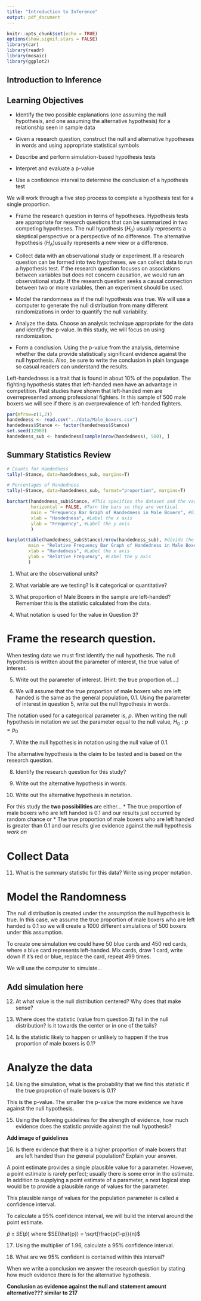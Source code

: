 ```yaml
---
title: "Introduction to Inference"
output: pdf_document
---
```


```r
knitr::opts_chunk$set(echo = TRUE)
options(show.signif.stars = FALSE)
library(car)
library(readr)
library(mosaic)
library(ggplot2)
```

## Introduction to Inference

## Learning Objectives

* Identify the two possible explanations (one assuming the null hypothesis, and one assuming the alternative hypothesis) for a relationship seen in sample data

* Given a research question, construct the null and alternative hypotheses
  in words and using appropriate statistical symbols
  
* Describe and perform simulation-based hypothesis tests 

* Interpret and evaluate a p-value

* Use a confidence interval to determine the conclusion of a hypothesis test

We will work through a five step process to complete a hypothesis test for a single proportion.

* Frame the research question in terms of hypotheses. Hypothesis tests are appropriate for research questions that can be summarized in two competing hypotheses. The null hypothesis ($H_0$) usually represents a skeptical perspective or a perspective of no difference. The alternative hypothesis ($H_A$)usually represents a new view or a difference.

* Collect data with an observational study or experiment. If a research question can be formed into two hypotheses, we can collect data to run a hypothesis test. If the research question focuses on associations between variables but does not concern causation, we would run an observational study. If the research question seeks a causal connection between two or more variables, then an experiment should be used.

* Model the randomness as if the null hypothesis was true. We will use a computer to generate the null distribution from many different randomizations in order to quantify the null variability.

* Analyze the data. Choose an analysis technique appropriate for the data and identify the p-value. In this study, we will focus on using randomization.

* Form a conclusion. Using the p-value from the analysis, determine whether the data provide statistically significant evidence against the null hypothesis. Also, be sure to write the conclusion in plain language so casual readers can understand the results.

Left-handedness is a trait that is found in about 10% of the population. The fighting hypothesis states that left-handed men have an advantage in competition.  Past studies have shown that left-handed men are overrepresented among professional fighters. In this sample of 500 male boxers we will see if there is an overprevalence of left-handed fighters.

```r
par(mfrow=c(1,2))
handedness <- read.csv("../data/Male_boxers.csv")
handedness$Stance <- factor(handedness$Stance)
set.seed(12980)
handedness_sub <- handedness[sample(nrow(handedness), 500), ]
```

## Summary Statistics Review
```r
# Counts for Handedness
tally(~Stance, data=handedness_sub, margins=T)
```

```r
# Percentages of Handedness
tally(~Stance, data=handedness_sub, format="proportion", margins=T)
```

```r
barchart(handedness_sub$Stance, #This specifies the dataset and the variable
         horizontal = FALSE, #Turn the bars so they are vertical
         main = "Frequency Bar Graph of Handedness in Male Boxers", #Give your graph a title
         xlab = "Handedness", #Label the x axis
         ylab = "Frequency", #Label the y axis
         )
```
```r
barplot(table(handedness_sub$Stance)/nrow(handedness_sub), #divide the frequency counts by the total
        main = "Relative Frequency Bar Graph of Handedness in Male Boxers", #Give your chart a title
        xlab = "Handedness", #Label the x axis
        ylab = "Relative Frequency", #Label the y axis
        )
```

1.  What are the observational units?

\vspace{0.5in}

2.  What variable are we testing?  Is it categorical or quantitative?

\vspace{1in}

3.  What proportion of Male Boxers in the sample are left-handed?  Remember this is the statistic calculated from the data.

\vspace{1in}

4.  What notation is used for the value in Question 3?

\vspace{1in}

# Frame the research question.

When testing data we must first identify the null hypothesis.  The null hypothesis is written about the parameter of interest, the true value of interest.  

5.  Write out the parameter of interest. (Hint: the true proportion of....)

\vspace{1in}

6.  We will assume that the true proportion of male boxers who are left handed is the same as the general population, 0.1. Using the parameter of interest in question 5, write out the null hypothesis in words.

\vspace{1in}

The notation used for a categorical parameter is, $p$.  When writing the null hypothesis in notation we set the parameter equal to the null value, $H_0: p = p_0$

7. Write the null hypothesis in notation using the null value of 0.1.


The alternative hypothesis is the claim to be tested and is based on the research question.

8.  Identify the research question for this study?

\vspace{1in}

9.  Write out the alternative hypothesis in words.

\vspace{1in}

10.  Write out the alternative hypothesis in notation.

\vspace{1in}

For this study the **two possibilities** are either...
  * The true proportion of male boxers who are left handed is 0.1 and our results just occurred by random chance or
  * The true proportion of male boxers who are left handed is greater than 0.1 and our results give evidence against the null hypothesis *work on*
  
# Collect Data
11. What is the summary statistic for this data? Write using proper notation.

\vspace{0.5in}

# Model the Randomness

The null distribution is created under the assumption the null hypothesis is true.  In this case, we assume the true proportion of male boxers who are left handed is 0.1 so we will create a 1000 different simulations of 500 boxers under this assumption.

To create one simulation we could have 50 blue cards and 450 red cards, where a blue card represents left-handed.  Mix cards, draw 1 card, write down if it's red or blue, replace the card, repeat 499 times. 

We will use the computer to simulate...

## Add simulation here

12.  At what value is the null distribution centered?  Why does that make sense?

\vspace{1in}

13. Where does the statistic (value from question 3) fall in the null distribution?  Is it towards the center or in one of the tails?  

\vspace{1in}

14.  Is the statistic likely to happen or unlikely to happen if the true proportion of male boxers is 0.1?

\vspace{1in}

# Analyze the data

14.  Using the simulation, what is the probability that we find this statistic if the true proprotion of male boxers is 0.1?

\vspace{1in}

This is the p-value.  The smaller the p-value the more evidence we have against the null hypothesis.

15. Using the following guidelines for the strength of evidence, how much evidence does the statistic provide against the null hypothesis?

**Add image of guidelines**

16.  Is there evidence that there is a higher proportion of male boxers that are left handed than the general population?  Explain your answer.

\vspace{1in}


A point estimate provides a single plausible value for a parameter. However, a point estimate is rarely perfect; usually there is some error in the estimate. In addition to supplying a point estimate of a parameter, a next logical step would be to provide a plausible range of values for the parameter.

This plausible range of values for the population parameter is called a confidence interval. 

To calculate a 95% confidence interval, we will build the interval around the point estimate.  

$\hat{p}\pm SE(\hat{p})$ where $SE(\hat{p}) = \sqrt[\frac{p(1-p)}{n}$
     
17.  Using the multiplier of 1.96, calculate a 95% confidence interval.

\vspace{1in}

18.  What are we 95% confident is contained within this interval?

\vspace{1in}


When we write a conclusion we answer the research question by stating how much evidence there is for the alternative hypothesis.

**Conclusion as evidence against the null and statement amount alternative??? similar to 217**





